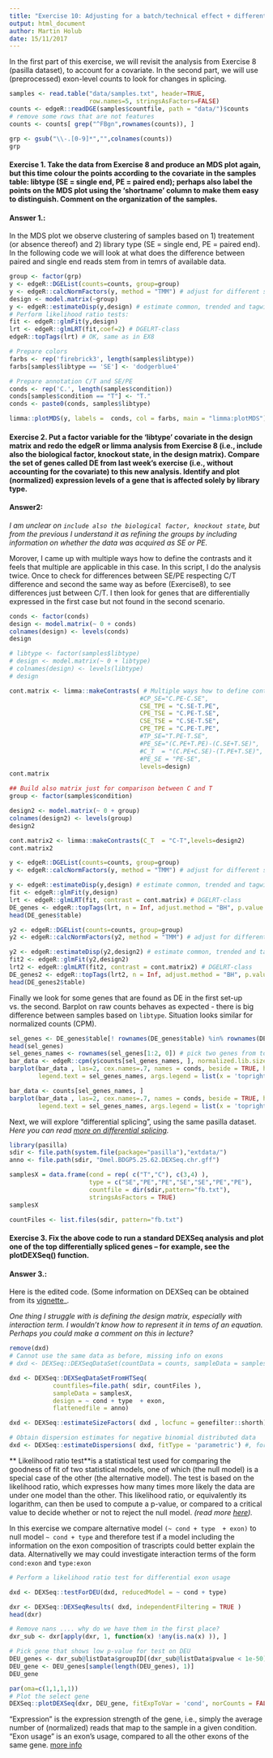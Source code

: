 ```yaml
---
title: "Exercise 10: Adjusting for a batch/technical effect + differential exon usage"
output: html_document
author: Martin Holub
date: 15/11/2017
---
```


In the first part of this exercise, we will revisit the analysis from Exercise 8 (pasilla dataset), to account for a covariate.  In the second part, we will use (preprocessed) exon-level counts to look for changes in splicing.

```r
samples <- read.table("data/samples.txt", header=TRUE,
                      row.names=5, stringsAsFactors=FALSE)
counts <- edgeR::readDGE(samples$countfile, path = "data/")$counts
# remove some rows that are not features
counts <- counts[ grep("^FBgn",rownames(counts)), ]

grp <- gsub("\\-.[0-9]*","",colnames(counts))
grp
```

#### Exercise 1. Take the data from Exercise 8 and produce an MDS plot again, but this time colour the points according to the covariate in the samples table: libtype (SE = single end, PE = paired end); perhaps also label the points on the MDS plot using the 'shortname' column to make them easy to distinguish.  Comment on the organization of the samples.

#### Answer 1.:

In the MDS plot we observe clustering of samples based on 1) treatement (or absence thereof) and 2) library type (SE = single end, PE = paired end). In the following code we will look at what does the difference between paired and single end reads stem from in temrs of available data.


``` r
group <- factor(grp)
y <- edgeR::DGEList(counts=counts, group=group) 
y <- edgeR::calcNormFactors(y, method = "TMM") # adjust for different sizes of libraries
design <- model.matrix(~group)
y <- edgeR::estimateDisp(y,design) # estimate common, trended and tagwise dispersion
# Perform likelihood ratio tests:
fit <- edgeR::glmFit(y,design)
lrt <- edgeR::glmLRT(fit,coef=2) # DGELRT-class
edgeR::topTags(lrt) # OK, same as in EX8
```

``` r
# Prepare colors
farbs <- rep('firebrick3', length(samples$libtype))
farbs[samples$libtype == 'SE'] <- 'dodgerblue4'

# Prepare annotation C/T and SE/PE
conds <- rep('C.', length(samples$condition))
conds[samples$condition == "T"] <- "T."
conds <- paste0(conds, samples$libtype)

limma::plotMDS(y, labels =  conds, col = farbs, main = "limma:plotMDS")
```

#### Exercise 2. Put a factor variable for the 'libtype' covariate in the design matrix and redo the edgeR or limma analysis from Exercise 8 (i.e., include also the biological factor, knockout state, in the design matrix).  Compare the set of genes called DE from last week's exercise (i.e., without accounting for the covariate) to this new analysis.  Identify and plot (normalized) expression levels of a gene that is affected solely by library type.

#### Answer2:

_I am unclear on `include also the biological factor, knockout state`, but from the previous I understand it as refining the groups by including information on whether the data was acquired as SE or PE._

Morover, I came up with multiple ways how to define the contrasts and it feels that multiple are applicable in this case. In this script, I do the analysis twice. Once to check for differences between SE/PE respecting C/T difference and second the same way as before (Exercise8), to see differences just between C/T. I then look for genes that are differentially expressed in the first case but not found in the second scenario.

``` r
conds <- factor(conds)
design <- model.matrix(~ 0 + conds)
colnames(design) <- levels(conds)
design

# libtype <- factor(samples$libtype)
# design <- model.matrix(~ 0 + libtype)
# colnames(design) <- levels(libtype)
# design

cont.matrix <- limma::makeContrasts( # Multiple ways how to define conttrasts
                                    #CP_SE="C.PE-C.SE",
                                    CSE_TPE = "C.SE-T.PE",
                                    CPE_TSE = "C.PE-T.SE",
                                    CSE_TSE = "C.SE-T.SE",
                                    CPE_TPE = "C.PE-T.PE",
                                    #TP_SE="T.PE-T.SE",
                                    #PE_SE="(C.PE+T.PE)-(C.SE+T.SE)",
                                    #C_T  = "(C.PE+C.SE)-(T.PE+T.SE)",
                                    #PE_SE = "PE-SE",
                                    levels=design)
cont.matrix

## Build also matrix just for comparison between C and T
group <- factor(samples$condition)

design2 <- model.matrix(~ 0 + group)
colnames(design2) <- levels(group)
design2

cont.matrix2 <- limma::makeContrasts(C_T  = "C-T",levels=design2)
cont.matrix2

```

``` r
y <- edgeR::DGEList(counts=counts, group=group) 
y <- edgeR::calcNormFactors(y, method = "TMM") # adjust for different sizes of libraries

y <- edgeR::estimateDisp(y,design) # estimate common, trended and tagwise dispersion
fit <- edgeR::glmFit(y,design)
lrt <- edgeR::glmLRT(fit, contrast = cont.matrix) # DGELRT-class
DE_genes <- edgeR::topTags(lrt, n = Inf, adjust.method = "BH", p.value = 0.01)# Take all genes with p < threshold
head(DE_genes$table)
```


``` r
y2 <- edgeR::DGEList(counts=counts, group=group) 
y2 <- edgeR::calcNormFactors(y2, method = "TMM") # adjust for different sizes of libraries

y2 <- edgeR::estimateDisp(y2,design2) # estimate common, trended and tagwise dispersion
fit2 <- edgeR::glmFit(y2,design2)
lrt2 <- edgeR::glmLRT(fit2, contrast = cont.matrix2) # DGELRT-class
DE_genes2 <- edgeR::topTags(lrt2, n = Inf, adjust.method = "BH", p.value = 0.01)# Take all genes with p < threshold
head(DE_genes2$table)
```

Finally we look for some genes that are found as DE in the first set-up vs. the second. Barplot on raw counts behaves as expected - there is big difference between samples based on `libtype`. Situation looks  similar for normalized counts (CPM).

``` r

sel_genes <- DE_genes$table[! rownames(DE_genes$table) %in% rownames(DE_genes2), ] # Select genes acording to criterion (see above)
head(sel_genes)
sel_genes_names <- rownames(sel_genes[1:2, 0]) # pick two genes from top
bar_data <- edgeR::cpm(y$counts[sel_genes_names, ], normalized.lib.sizes = FALSE, log = FALSE) # cf. https://support.bioconductor.org/p/46779/
barplot(bar_data , las=2, cex.names=.7, names = conds, beside = TRUE, horiz = FALSE, main = 'gene CPM',
        legend.text = sel_genes_names, args.legend = list(x = 'topright'))

bar_data <- counts[sel_genes_names, ] 
barplot(bar_data , las=2, cex.names=.7, names = conds, beside = TRUE, horiz = FALSE, main = 'Raw Counts',
        legend.text = sel_genes_names, args.legend = list(x = 'topright'))
```

Next, we will explore "differential splicing", using the same pasilla dataset.
_Here you can read [more on differential splicing](https://bitesizebio.com/10148/what-is-alternative-splicing-and-why-is-it-important/)._

```r
library(pasilla)
sdir <- file.path(system.file(package="pasilla"),"extdata/")
anno <- file.path(sdir, "Dmel.BDGP5.25.62.DEXSeq.chr.gff")

samplesX = data.frame(cond = rep( c("T","C"), c(3,4) ),
                      type = c("SE","PE","PE","SE","SE","PE","PE"),
                      countfile = dir(sdir,pattern="fb.txt"),
                      stringsAsFactors = TRUE)
samplesX

countFiles <- list.files(sdir, pattern="fb.txt")
```

#### Exercise 3. Fix the above code to run a standard DEXSeq analysis and plot one of the top differentially spliced genes -- for example, see the plotDEXSeq() function.

#### Answer 3.:
Here is the edited code. (Some information on DEXSeq can be obtained from its [vignette](https://bioconductor.org/packages/devel/bioc/vignettes/DEXSeq/inst/doc/DEXSeq.pdf)_.

_One thing I struggle with is defining the design matrix, especially with interaction term. I wouldn't know how to represent it in tems of an equation. Perhaps you could make a comment on this in lecture?_



```r
remove(dxd)
# Cannot use the same data as before, missing info on exons
# dxd <- DEXSeq::DEXSeqDataSet(countData = counts, sampleData = samples[, c('condition', 'libtype')])

dxd <- DEXSeq::DEXSeqDataSetFromHTSeq(
            countfiles=file.path( sdir, countFiles ),
            sampleData = samplesX,
            design = ~ cond + type  + exon,
            flattenedfile = anno)

dxd <- DEXSeq::estimateSizeFactors( dxd , locfunc = genefilter::shorth) #locfunc = median

# Obtain dispersion estimates for negative binomial distributed data
dxd <- DEXSeq::estimateDispersions( dxd, fitType = 'parametric') #, formula = dxd@design)

```

** Likelihood ratio test**is a statistical test used for comparing the goodness of fit of two statistical models, one of which (the null model) is a special case of the other (the alternative model). The test is based on the likelihood ratio, which expresses how many times more likely the data are under one model than the other. This likelihood ratio, or equivalently its logarithm, can then be used to compute a p-value, or compared to a critical value to decide whether or not to reject the null model. _(read more [here](https://en.wikipedia.org/wiki/Likelihood-ratio_test))._

In this exercise we compare alternative model `(~ cond + type  + exon)` to null model `~ cond + type` and therefore test if a model including the information on the exon composition of trascripts could better explain the data. Alternativelly we may could investigate interaction terms of the form `cond:exon` and `type:exon`

``` r
# Perform a likelihood ratio test for differential exon usage

dxd <- DEXSeq::testForDEU(dxd, reducedModel = ~ cond + type)
```

```r
dxr <- DEXSeq::DEXSeqResults( dxd, independentFiltering = TRUE )
head(dxr)
```


``` r
# Remove nans .... why do we have them in the first place?
dxr_sub <- dxr[apply(dxr, 1, function(x) !any(is.na(x) )), ]

# Pick gene that shows low p-value for test on DEU
DEU_genes <- dxr_sub@listData$groupID[(dxr_sub@listData$pvalue < 1e-50) & (! is.na(dxr_sub@listData$pvalue))]
DEU_gene <- DEU_genes[sample(length(DEU_genes), 1)]
DEU_gene

par(oma=c(1,1,1,1))
# Plot the select gene
DEXSeq::plotDEXSeq(dxr, DEU_gene, fitExpToVar = 'cond', norCounts = FALSE, splicing = TRUE, displayTranscripts = TRUE, names = TRUE, legend = TRUE)
```


"Expression" is the expression strength of the gene, i.e., simply the average number of (normalized) reads that map to the sample in a given condition. "Exon usage" is an exon's usage, compared to all the other exons of the same gene. [more info](https://support.bioconductor.org/p/64007/)

